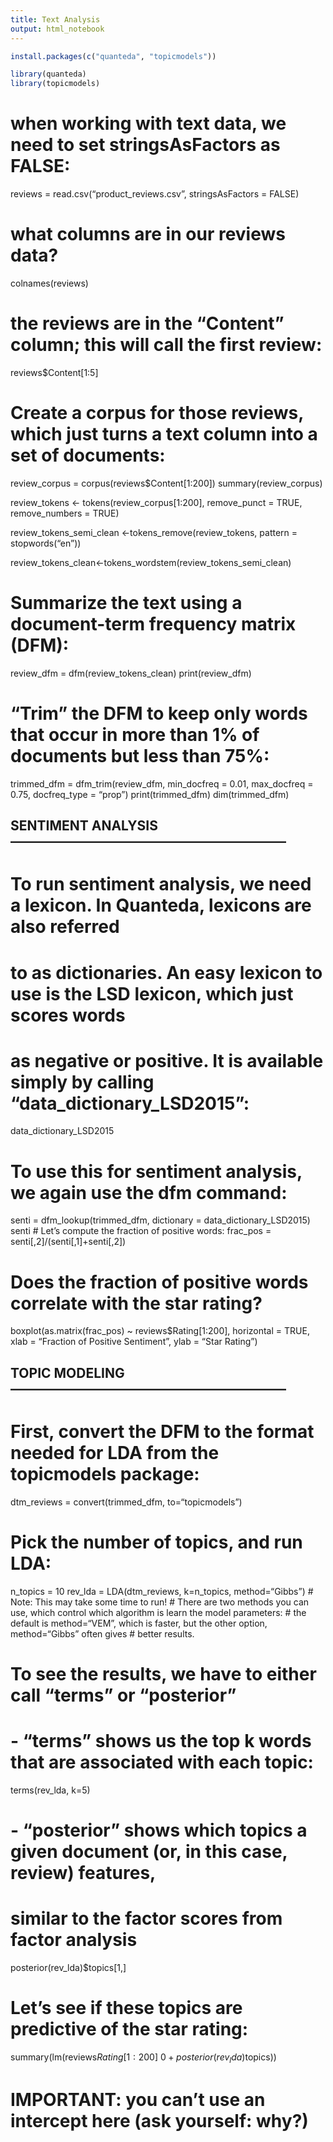 ```yaml
---
title: Text Analysis
output: html_notebook
---
```

``` r
install.packages(c("quanteda", "topicmodels"))
```
``` r
library(quanteda)
library(topicmodels)
```

# when working with text data, we need to set stringsAsFactors as FALSE:
reviews = read.csv("product_reviews.csv", stringsAsFactors = FALSE)

# what columns are in our reviews data?
colnames(reviews)

# the reviews are in the "Content" column; this will call the first review:
reviews$Content[1:5]

# Create a corpus for those reviews, which just turns a text column into a set of documents:
review_corpus = corpus(reviews$Content[1:200])
summary(review_corpus)

review_tokens <- tokens(review_corpus[1:200], remove_punct = TRUE, remove_numbers = TRUE)

review_tokens_semi_clean <-tokens_remove(review_tokens, pattern = stopwords("en"))

review_tokens_clean<-tokens_wordstem(review_tokens_semi_clean)

# Summarize the text using a document-term frequency matrix (DFM):
review_dfm = dfm(review_tokens_clean)
print(review_dfm)


# "Trim" the DFM to keep only words that occur in more than 1% of documents but less than 75%:   
trimmed_dfm = dfm_trim(review_dfm, min_docfreq = 0.01, max_docfreq = 0.75, docfreq_type = "prop")
print(trimmed_dfm)
dim(trimmed_dfm)

## SENTIMENT ANALYSIS ---------------------------------------------------------------

# To run sentiment analysis, we need a lexicon. In Quanteda, lexicons are also referred 
# to as dictionaries. An easy lexicon to use is the LSD lexicon, which just scores words 
# as negative or positive. It is available simply by calling "data_dictionary_LSD2015":

data_dictionary_LSD2015

# To use this for sentiment analysis, we again use the dfm command:

senti = dfm_lookup(trimmed_dfm, dictionary = data_dictionary_LSD2015)
senti
# Let's compute the fraction of positive words:
frac_pos = senti[,2]/(senti[,1]+senti[,2])

# Does the fraction of positive words correlate with the star rating?
boxplot(as.matrix(frac_pos) ~ reviews$Rating[1:200], horizontal = TRUE, xlab = "Fraction of Positive Sentiment", ylab = "Star Rating")

## TOPIC MODELING ---------------------------------------------------------------

# First, convert the DFM to the format needed for LDA from the topicmodels package:
dtm_reviews = convert(trimmed_dfm, to="topicmodels")

# Pick the number of topics, and run LDA:
n_topics = 10
rev_lda = LDA(dtm_reviews, k=n_topics, method="Gibbs") 
# Note: This may take some time to run!
# There are two methods you can use, which control which algorithm is learn the model parameters:
# the default is method="VEM", which is faster, but the other option, method="Gibbs" often gives 
# better results. 

# To see the results, we have to either call "terms" or "posterior"
#  - "terms" shows us the top k words that are associated with each topic:
terms(rev_lda, k=5)

#  - "posterior" shows which topics a given document (or, in this case, review) features,
#    similar to the factor scores from factor analysis 
posterior(rev_lda)$topics[1,]

# Let's see if these topics are predictive of the star rating:
summary(lm(reviews$Rating[1:200] ~ 0 + posterior(rev_lda)$topics))

# IMPORTANT: you can't use an intercept here (ask yourself: why?)
